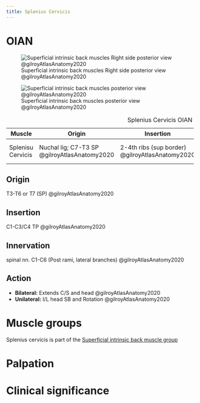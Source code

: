 ```yaml
---
title: Splenius Cervicis
---
```


# OIAN
![Superficial intrinsic back muscles Right side posterior view @gilroyAtlasAnatomy2020](/Alchemy Archive/Anatomy/OIANs/images/superficial intrinsic back mm fig3.8 gilroyAtlasAnatomy2020.png){#fig-superficialbackmm38agilroyAtlasAnatomy2020}

![Superficial intrinsic back muscles posterior view @gilroyAtlasAnatomy2020](/Alchemy Archive/Anatomy/OIANs/images/superficial intrinsic back mm fig3.10a gilroyAtlasAnatomy2020.png){#fig-superficialbackmm310agilroyAtlasAnatomy2020}

| Muscle  | Origin  | Insertion | Nerve | Action |
|--------|----------|-----------|-------|--------|
| Splenisu Cervicis | Nuchal lig; C7-T3 SP @gilroyAtlasAnatomy2020 | 2-4th ribs (sup border) @gilroyAtlasAnatomy2020 | spinal nn. T2-T5 (Ant ramus) @gilroyAtlasAnatomy2020 | Elevates ribs @gilroyAtlasAnatomy2020 |

: Splenius Cervicis OIAN {.striped .hover}

## Origin
T3-T6 or T7 (SP) @gilroyAtlasAnatomy2020

## Insertion
C1-C3/C4 TP @gilroyAtlasAnatomy2020

## Innervation
spinal nn. C1-C6 (Post rami, lateral branches) @gilroyAtlasAnatomy2020

## Action

- **Bilateral:** Extends C/S and head @gilroyAtlasAnatomy2020
- **Unilateral:** I/L head SB and Rotation @gilroyAtlasAnatomy2020

# Muscle groups
Splenius cervicis is part of the [Superficial intrinsic back muscle group]({{< var ref-oians >}})


# Palpation


# Clinical significance